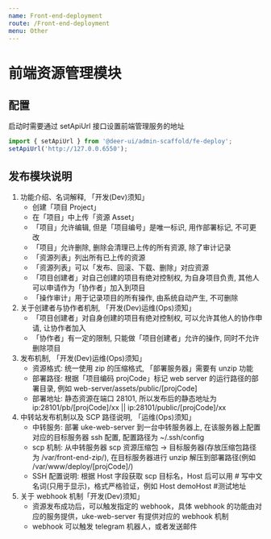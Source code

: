 ```yaml
---
name: Front-end-deployment
route: /Front-end-deployment
menu: Other
---
```


# 前端资源管理模块

## 配置

启动时需要通过 setApiUrl 接口设置前端管理服务的地址

```js
import { setApiUrl } from '@deer-ui/admin-scaffold/fe-deploy';
setApiUrl('http://127.0.0.6550');
```

## 发布模块说明

1. 功能介绍、名词解释, 「开发(Dev)须知」
    - 创建「项目 Project」
    - 在「项目」中上传「资源 Asset」
    - 「项目」允许编辑, 但是「项目编号」是唯一标识, 用作部署标记, 不可更改
    - 「项目」允许删除, 删除会清理已上传的所有资源, 除了审计记录
    - 「资源列表」列出所有已上传的资源
    - 「资源列表」可以「发布、回滚、下载、删除」对应资源
    - 「项目创建者」对自己创建的项目有绝对控制权, 为自身项目负责, 其他人可以申请作为「协作者」加入到项目
    - 「操作审计」用于记录项目的所有操作, 由系统自动产生, 不可删除
2. 关于创建者与协作者机制, 「开发(Dev)运维(Ops)须知」
    - 「项目创建者」对自身创建的项目有绝对控制权, 可以允许其他人的协作申请, 让协作者加入
    - 「协作者」有一定的限制, 只能做「项目创建者」允许的操作, 同时不允许删除项目
3. 发布机制, 「开发(Dev)运维(Ops)须知」
    - 资源格式: 统一使用 zip 的压缩格式, 「部署服务器」需要有 unzip 功能
    - 部署路径: 根据「项目编码 projCode」标记 web server 的运行路径的部署目录, 例如 web-server/assets/public/[projCode]
    - 部署地址: 静态资源在端口 28101, 所以发布后的静态地址为 ip:28101/pb/[projCode]/xx || ip:28101/public/[projCode]/xx
4. 中转站发布机制以及 SCP 路径说明, 「运维(Ops)须知」
    - 中转服务: 部署 uke-web-server 到一台中转服务器上, 在该服务器上配置对应的目标服务器 ssh 配置, 配置路径为 ~/.ssh/config
    - scp 机制: 从中转服务器 scp 资源压缩包 -> 目标服务器(存放压缩包路径为 /var/front-end-zip/), 在目标服务器进行 unzip 解压到部署路径(例如 /var/www/deploy/[projCode]/)
    - SSH 配置说明: 根据 Host 字段获取 scp 目标名，Host 后可以用 # 写中文名词(只用于显示)，格式严格验证，例如 Host demoHost #测试地址
5. 关于 webhook 机制「开发(Dev)须知」
    - 资源发布成功后，可以触发指定的 webhook，具体 webhook 的功能由对应的服务提供，uke-web-server 有提供对应的 webhook 机制
    - webhook 可以触发 telegram 机器人，或者发送邮件
